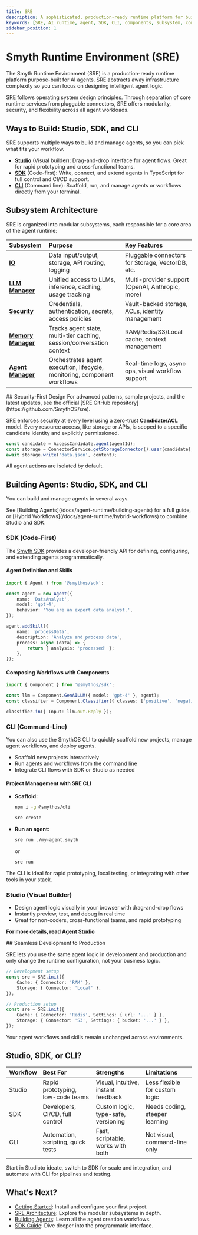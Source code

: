 ```yaml
---
title: SRE
description: A sophisticated, production-ready runtime platform for building and executing your AI Agents.
keywords: [SRE, AI runtime, agent, SDK, CLI, components, subsystem, connectors, security, modular]
sidebar_position: 1
---
```


# Smyth Runtime Environment (SRE)

The Smyth Runtime Environment (SRE) is a production-ready runtime platform purpose-built for AI agents. SRE abstracts away infrastructure complexity so you can focus on designing intelligent agent logic.

<InfoCallout title="Core Philosophy">
SRE follows operating system design principles. Through separation of core runtime services from pluggable connectors, SRE offers modularity, security, and flexibility across all agent workloads.
</InfoCallout>

<Spacer size="md" />

## Ways to Build: Studio, SDK, and CLI

SRE supports multiple ways to build and manage agents, so you can pick what fits your workflow.

- [**Studio**](/docs/agent-studio/overview) (Visual builder): Drag-and-drop interface for agent flows. Great for rapid prototyping and cross-functional teams.
- [**SDK**](/docs/agent-runtime/sdk-guide) (Code-first): Write, connect, and extend agents in TypeScript for full control and CI/CD support.
- [**CLI**](/docs/agent-runtime/cli-guide) (Command line): Scaffold, run, and manage agents or workflows directly from your terminal.

<Spacer size="md" />

## Subsystem Architecture

SRE is organized into modular subsystems, each responsible for a core area of the agent runtime:

| Subsystem | Purpose | Key Features |
| :-------------------- | :------------------------------------------------------------------------ | :------------------------------------------------ |
| [**IO**](/docs/agent-runtime/architecture#io-subsystem) | Data input/output, storage, API routing, logging | Pluggable connectors for Storage, VectorDB, etc. |
| [**LLM Manager**](/docs/agent-runtime/architecture#llm-manager-subsystem) | Unified access to LLMs, inference, caching, usage tracking | Multi-provider support (OpenAI, Anthropic, more) |
| [**Security**](/docs/agent-runtime/architecture#security-subsystem) | Credentials, authentication, secrets, access policies | Vault-backed storage, ACLs, identity management |
| [**Memory Manager**](/docs/agent-runtime/architecture#memory-manager-subsystem) | Tracks agent state, multi-tier caching, session/conversation context | RAM/Redis/S3/Local cache, context management |
| [**Agent Manager**](/docs/agent-runtime/architecture#agent-manager-subsystem) | Orchestrates agent execution, lifecycle, monitoring, component workflows | Real-time logs, async ops, visual workflow support |

<Spacer size="md" />
## Security-First Design

<TipCallout title="Advanced patterns from the SRE repo">
For advanced patterns, sample projects, and the latest updates, see the official [SRE GitHub repository](https://github.com/SmythOS/sre).
</TipCallout>

SRE enforces security at every level using a zero-trust **Candidate/ACL** model. Every resource access, like storage or APIs, is scoped to a specific candidate identity and explicitly permissioned.

```typescript
const candidate = AccessCandidate.agent(agentId);
const storage = ConnectorService.getStorageConnector().user(candidate);
await storage.write('data.json', content);
```

All agent actions are isolated by default.

<Spacer size="md" />

## Building Agents: Studio, SDK, and CLI

You can build and manage agents in several ways.

<InfoCallout title="Explore all agent-building options">
See [Building Agents](/docs/agent-runtime/building-agents) for a full guide, or [Hybrid Workflows](/docs/agent-runtime/hybrid-workflows) to combine Studio and SDK.
</InfoCallout>

### SDK (Code-First)

The [Smyth SDK](/docs/agent-runtime/sdk-guide) provides a developer-friendly API for defining, configuring, and extending agents programmatically.

#### Agent Definition and Skills

```typescript
import { Agent } from '@smythos/sdk';

const agent = new Agent({
    name: 'DataAnalyst',
    model: 'gpt-4',
    behavior: 'You are an expert data analyst.',
});

agent.addSkill({
    name: 'processData',
    description: 'Analyze and process data',
    process: async (data) => {
        return { analysis: 'processed' };
    },
});
```

#### Composing Workflows with Components

```typescript
import { Component } from '@smythos/sdk';

const llm = Component.GenAILLM({ model: 'gpt-4' }, agent);
const classifier = Component.Classifier({ classes: ['positive', 'negative'] }, agent);

classifier.in({ Input: llm.out.Reply });
```

### CLI (Command-Line)

You can also use the SmythOS CLI to quickly scaffold new projects, manage agent workflows, and deploy agents.

- Scaffold new projects interactively
- Run agents and workflows from the command line
- Integrate CLI flows with SDK or Studio as needed

#### Project Management with SRE CLI

- **Scaffold:**  
  ```bash 
  npm i -g @smythos/cli 
  ```
  ```bash 
  sre create
  ```

- **Run an agent:**  
  ```bash 
  sre run ./my-agent.smyth 
  ```  
  or  
  ```bash 
  sre run 
  ```

The CLI is ideal for rapid prototyping, local testing, or integrating with other tools in your stack.

### Studio (Visual Builder)

- Design agent logic visually in your browser with drag-and-drop flows
- Instantly preview, test, and debug in real time
- Great for non-coders, cross-functional teams, and rapid prototyping

 **For more details, read [Agent Studio](/docs/agent-studio/overview)**

<Spacer size="md" />
## Seamless Development to Production

SRE lets you use the same agent logic in development and production and only change the runtime configuration, not your business logic.

```typescript
// Development setup
const sre = SRE.init({
    Cache: { Connector: 'RAM' },
    Storage: { Connector: 'Local' },
});
```

```typescript
// Production setup
const sre = SRE.init({
    Cache: { Connector: 'Redis', Settings: { url: '...' } },
    Storage: { Connector: 'S3', Settings: { bucket: '...' } },
});
```

Your agent workflows and skills remain unchanged across environments.

## Studio, SDK, or CLI?

| Workflow | Best For | Strengths | Limitations |
| :-- | :-- | :-- | :-- |
| Studio | Rapid prototyping, low-code teams | Visual, intuitive, instant feedback | Less flexible for custom logic |
| SDK | Developers, CI/CD, full control | Custom logic, type-safe, versioning | Needs coding, steeper learning |
| CLI | Automation, scripting, quick tests | Fast, scriptable, works with both | Not visual, command-line only |

<InfoCallout title="How teams use this">
Start in Studioto ideate, switch to SDK for scale and integration, and automate with CLI for pipelines and testing.
</InfoCallout>

<Spacer size="md" />

## What's Next?

- [Getting Started](/docs/agent-runtime/getting-started): Install and configure your first project.
- [SRE Architecture](/docs/agent-runtime/architecture/): Explore the modular subsystems in depth.
- [Building Agents](/docs/agent-runtime/building-agents): Learn all the agent creation workflows.
- [SDK Guide](/docs/agent-runtime/sdk-guide): Dive deeper into the programmatic interface.